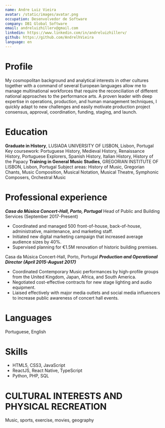 ```yaml
---
name: Andre Luiz Vieira
avatar: /static/images/avatar.png
occupation: Desenvolvedor de Software
company: DB1 Global Software
email: andreluizhillerv@gmail.com
linkedin: https://www.linkedin.com/in/andreluizhillerv/
github: https://github.com/AndrelhVieira
language: en
---
```


# Profile

My cosmopolitan background and analytical interests in other cultures together with a command of several European languages allow me to manage multinational workforces that require the reconciliation of different national approaches to the performance arts. A proven leader with deep expertise in operations, production, and human management techniques, I quickly adapt to new challenges and easily motivate production project consensus, approval, coordination, funding, staging, and launch.

# Education

**Graduate in History**, LUSIADA UNIVERSITY OF LISBON, Lisbon, Portugal
Key coursework: Portuguese History, Medieval History, Renaissance History, Portuguese Explorers, Spanish History, Italian History, History of the Papacy
**Training in General Music Studies**, GREGORIAN INSTITUTE OF LISBON, Lisbon, Portugal
Subject areas: History of Music, Gregorian Chants, Music Composition, Musical Notation, Musical Theatre, Symphonic Composers, Orchestral Music

# Professional experience

_**Casa da Música Concert-Hall, Porto, Portugal**_
Head of Public and Building Services (September 2017-Present)
- Coordinated and managed 500 front-of-house, back-of-house, administrative, maintenance, and marketing staff.
- Initiated new digital marketing campaign that increased average audience sizes by 40%.
- Supervised planning for €1.5M renovation of historic building premises.

Casa da Música Concert-Hall, Porto, Portugal
_**Production and Operational Director (April 2015-August 2017)**_
- Coordinated Contemporary Music performances by high-profile groups from the United Kingdom, Japan, Africa, and South America.
- Negotiated cost-effective contracts for new stage lighting and audio equipment.
- Liaised effectively with major media outlets and social media influencers to increase public awareness of concert hall events.

# Languages
Portuguese, English

# Skills
- HTML5, CSS3, JavaScript
- ReactJS, React Native, TypeScript
- Python, PHP, SQL

# CULTURAL INTERESTS AND PHYSICAL RECREATION
Music, sports, exercise, movies, geography